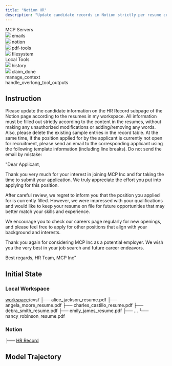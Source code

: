 ```yaml
---
title: "Notion HR"
description: "Update candidate records in Notion strictly per resume content, and email applicants whose applied positions are closed using the provided template."
---
```


<Card>
<div className="tools-container">
<div className="mcp-servers-container">
<div className="mcp-servers-title">
MCP Servers
</div>
<div className="mcp-servers-grid">
<div className="mcp-server-item">
<img src="/icons/mail.png" style={{height: "20px", width: "20px", margin: 0, padding: 0, display: 'inline-block'}} />
<span className="mcp-server-name">emails</span>
</div>
<div className="mcp-server-item">
<img src="/icons/notion.png" style={{height: "20px", width: "20px", margin: 0, padding: 0, display: 'inline-block'}} />
<span className="mcp-server-name">notion</span>
</div>
<div className="mcp-server-item">
<img src="/icons/pdf.png" style={{height: "20px", width: "20px", margin: 0, padding: 0, display: 'inline-block'}} />
<span className="mcp-server-name">pdf-tools</span>
</div>
<div className="mcp-server-item">
<img src="/icons/filesystem.png" style={{height: "20px", width: "20px", margin: 0, padding: 0, display: 'inline-block'}} />
<span className="mcp-server-name">filesystem</span>
</div>
</div>
</div>
<div className="local-tools-container">
<div className="mcp-servers-title">
Local Tools
</div>
<div className="local-tools-grid">
<div className="local-tool-item">
<img src="/icons/history.png" style={{height: "20px", width: "20px", margin: 0, padding: 0, display: 'inline-block'}} />
<span className="local-tool-name">history</span>
</div>
<div className="local-tool-item">
<img src="/icons/claim_done.png" style={{height: "20px", width: "20px", margin: 0, padding: 0, display: 'inline-block'}} />
<span className="local-tool-name">claim_done</span>
</div>
<div className="local-tool-item">
<Icon icon="bars-progress" size={20} color="#4286f6" />
<span className="local-tool-name">manage_context</span>
</div>
<div className="local-tool-item">
<Icon icon="filter-list" size={20} color="#4286f6" />
<span className="local-tool-name">handle_overlong_tool_outputs</span>
</div>
</div>
</div>
</div>
</Card>








## Instruction

Please update the candidate information on the HR Record subpage of the Notion page according to the resumes in my workspace. All information must be filled out strictly according to the content in the resumes, without making any unauthorized modifications or adding/removing any words. Also, please delete the existing sample entries in the record table. At the same time, if the position applied for by the applicant is currently not open for recruitment, please send an email to the corresponding applicant using the following template information (including line breaks). Do not send the email by mistake:

"Dear Applicant,

Thank you very much for your interest in joining MCP Inc and for taking the time to submit your application. We truly appreciate the effort you put into applying for this position.

After careful review, we regret to inform you that the position you applied for is currently filled. However, we were impressed with your qualifications and would like to keep your resume on file for future opportunities that may better match your skills and experience.

We encourage you to check our careers page regularly for new openings, and please feel free to apply for other positions that align with your background and interests.

Thank you again for considering MCP Inc as a potential employer. We wish you the very best in your job search and future career endeavors.

Best regards,
HR Team, MCP Inc"

## Initial State

### Local Workspace

<div className="file-tree">
<a href="https://github.com/hkust-nlp/mcpbench_dev/tree/release_v1/tasks/finalpool/notion-hr/initial_workspace">workspace</a>/cvs/
├── alice_jackson_resume.pdf
├── angela_moore_resume.pdf
├── charles_castillo_resume.pdf
├── debra_smith_resume.pdf
├── emily_james_resume.pdf
├── ...
└── nancy_robinson_resume.pdf
</div>

### Notion

<div className="file-tree">
├── <a href="https://www.notion.so/HR-Record-254c4171366e805f8ee1cc8be60a510c">HR Record</a>
</div>

## Model Trajectory

